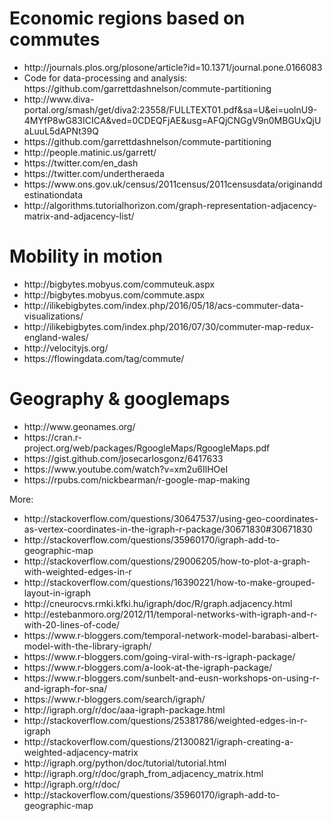 
# Economic regions based on commutes

- http://journals.plos.org/plosone/article?id=10.1371/journal.pone.0166083
- Code for data-processing and analysis: https://github.com/garrettdashnelson/commute-partitioning
- http://www.diva-portal.org/smash/get/diva2:23558/FULLTEXT01.pdf&sa=U&ei=uolnU9-4MYfP8wG83ICICA&ved=0CDEQFjAE&usg=AFQjCNGgV9n0MBGUxQjUaLuuL5dAPNt39Q
- https://github.com/garrettdashnelson/commute-partitioning 
- http://people.matinic.us/garrett/
- https://twitter.com/en_dash 
- https://twitter.com/undertheraeda
- https://www.ons.gov.uk/census/2011census/2011censusdata/originanddestinationdata
- http://algorithms.tutorialhorizon.com/graph-representation-adjacency-matrix-and-adjacency-list/


# Mobility in motion 

- http://bigbytes.mobyus.com/commuteuk.aspx 
- http://bigbytes.mobyus.com/commute.aspx 
- http://ilikebigbytes.com/index.php/2016/05/18/acs-commuter-data-visualizations/ 
- http://ilikebigbytes.com/index.php/2016/07/30/commuter-map-redux-england-wales/
- http://velocityjs.org/
- https://flowingdata.com/tag/commute/


# Geography & googlemaps

- http://www.geonames.org/
- https://cran.r-project.org/web/packages/RgoogleMaps/RgoogleMaps.pdf
- https://gist.github.com/josecarlosgonz/6417633
- https://www.youtube.com/watch?v=xm2u6IlHOeI
- https://rpubs.com/nickbearman/r-google-map-making

More:

- http://stackoverflow.com/questions/30647537/using-geo-coordinates-as-vertex-coordinates-in-the-igraph-r-package/30671830#30671830
- http://stackoverflow.com/questions/35960170/igraph-add-to-geographic-map
- http://stackoverflow.com/questions/29006205/how-to-plot-a-graph-with-weighted-edges-in-r
- http://stackoverflow.com/questions/16390221/how-to-make-grouped-layout-in-igraph 
- http://cneurocvs.rmki.kfki.hu/igraph/doc/R/graph.adjacency.html 
- http://estebanmoro.org/2012/11/temporal-networks-with-igraph-and-r-with-20-lines-of-code/ 
- https://www.r-bloggers.com/temporal-network-model-barabasi-albert-model-with-the-library-igraph/ 
- https://www.r-bloggers.com/going-viral-with-rs-igraph-package/ 
- https://www.r-bloggers.com/a-look-at-the-igraph-package/ 
- https://www.r-bloggers.com/sunbelt-and-eusn-workshops-on-using-r-and-igraph-for-sna/ 
- https://www.r-bloggers.com/search/igraph/ 
- http://igraph.org/r/doc/aaa-igraph-package.html
- http://stackoverflow.com/questions/25381786/weighted-edges-in-r-igraph 
- http://stackoverflow.com/questions/21300821/igraph-creating-a-weighted-adjacency-matrix
- http://igraph.org/python/doc/tutorial/tutorial.html 
- http://igraph.org/r/doc/graph_from_adjacency_matrix.html
- http://igraph.org/r/doc/ 
- http://stackoverflow.com/questions/35960170/igraph-add-to-geographic-map 

